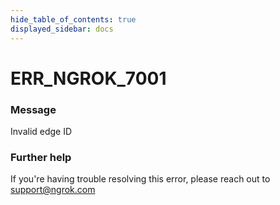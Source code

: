 ```yaml
---
hide_table_of_contents: true
displayed_sidebar: docs
---
```



# ERR_NGROK_7001

### Message

Invalid edge ID

<ErrorDetails error="err_ngrok_7001" />

### Further help

If you're having trouble resolving this error, please reach out to [support@ngrok.com](mailto:support@ngrok.com?subject=Help%20with%20ERR_NGROK_7001)


